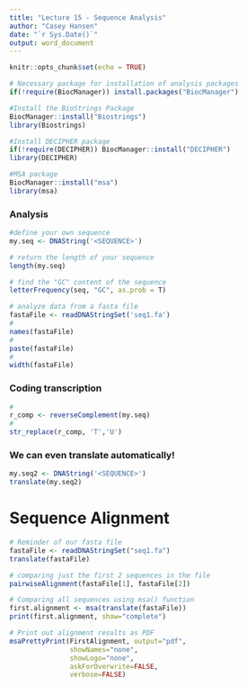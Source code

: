```yaml
---
title: "Lecture 15 - Sequence Analysis"
author: "Casey Hansen"
date: "`r Sys.Date()`"
output: word_document
---
```


```r
knitr::opts_chunk$set(echo = TRUE)

# Necessary package for installation of analysis packages
if(!require(BiocManager)) install.packages("BiocManager")

#Install the BioStrings Package
BiocManager::install("Biostrings")
library(Biostrings)

#Install DECIPHER package
if(!require(DECIPHER)) BiocManager::install("DECIPHER")
library(DECIPHER)

#MSA package
BiocManager::install("msa")
library(msa)
```


### Analysis
```r

#define your own sequence
my.seq <- DNAString('<SEQUENCE>')

# return the length of your sequence
length(my.seq)

# find the "GC" content of the sequence
letterFrequency(seq, "GC", as.prob = T)
```

```r
# analyze data from a fasta file
fastaFile <- readDNAStringSet('seq1.fa')
#
names(fastaFile)
#
paste(fastaFile)
#
width(fastaFile)
```

### Coding transcription
```r
#
r_comp <- reverseComplement(my.seq)
#
str_replace(r_comp, 'T','U')
```


### We can even translate automatically!
```r
my.seq2 <- DNAString('<SEQUENCE>')
translate(my.seq2)
```

# Sequence Alignment
```r
# Reminder of our fasta file
fastaFile <- readDNAStringSet("seq1.fa")
translate(fastaFile)

# comparing just the first 2 sequences in the file
pairwiseAlignment(fastaFile[1], fastaFile[2])

# Comparing all sequences using msa() function
first.alignment <- msa(translate(fastaFile))
print(first.alignment, show="complete") 

# Print out alignment results as PDF
msaPrettyPrint(FirstAlignment, output="pdf",
               showNames="none",
               showLogo="none",   
               askForOverwrite=FALSE,  
               verbose=FALSE)

```

